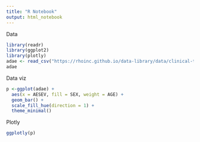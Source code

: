 ```yaml
---
title: "R Notebook"
output: html_notebook
---
```


Data
```r
library(readr)
library(ggplot2)
library(plotly)
adae <- read_csv("https://rhoinc.github.io/data-library/data/clinical-trials/adam/adae.csv")
adae
```
Data viz
```r
p <-ggplot(adae) +
  aes(x = AESEV, fill = SEX, weight = AGE) +
  geom_bar() +
  scale_fill_hue(direction = 1) +
  theme_minimal()
```
Plotly
```r
ggplotly(p)
```
